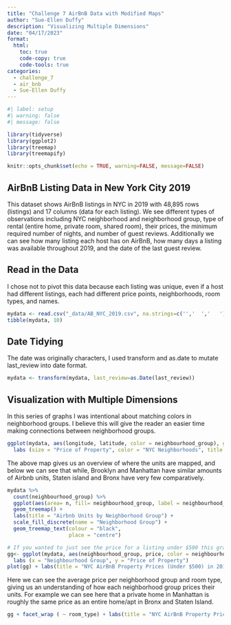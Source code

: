 ```yaml
---
title: "Challenge 7 AirBnB Data with Modified Maps"
author: "Sue-Ellen Duffy"
description: "Visualizing Multiple Dimensions"
date: "04/17/2023"
format:
  html:
    toc: true
    code-copy: true
    code-tools: true
categories:
  - challenge_7
  - air_bnb
  - Sue-Ellen Duffy
---
```


```r
#| label: setup
#| warning: false
#| message: false

library(tidyverse)
library(ggplot2)
library(treemap)
library(treemapify)

knitr::opts_chunk$set(echo = TRUE, warning=FALSE, message=FALSE)
```

## AirBnB Listing Data in New York City 2019

This dataset shows AirBnB listings in NYC in 2019 with 48,895 rows (listings) and 17 columns (data for each listing). We see different types of observations including NYC neighborhood and neighborhood group, type of rental (entire home, private room, shared room), their prices, the minimum required number of nights, and number of guest reviews. Additionally we can see how many listing each host has on AirBnB, how many days a listing was available throughout 2019, and the date of the last guest review.

## Read in the Data

I chose not to pivot this data because each listing was unique, even if a host had different listings, each had different price points, neighborhoods, room types, and names.

```r
mydata <- read.csv("_data/AB_NYC_2019.csv", na.strings=c('','  ','   '))
tibble(mydata, 10)
```

## Date Tidying

The date was originally characters, I used transform and as.date to mutate last_review into date format.

```r
mydata <- transform(mydata, last_review=as.Date(last_review))
```

## Visualization with Multiple Dimensions

In this series of graphs I was intentional about matching colors in neighborhood groups. I believe this will give the reader an easier time making connections between neighborhood groups.

```r
ggplot(mydata, aes(longitude, latitude, color = neighbourhood_group), group = neighbourhood_group) + geom_point() +
  labs (size = "Price of Property", color = "NYC Neighborhoods", title = "NYC AirBnB by Neighborhood Groups")

```

The above map gives us an overview of where the units are mapped, and below we can see that while, Brooklyn and Manhattan have similar amounts of Airbnb units, Staten island and Bronx have very few comparatively.

```r
mydata %>%
  count(neighbourhood_group) %>%
  ggplot(aes(area= n, fill= neighbourhood_group, label = neighbourhood_group)) + 
  geom_treemap() + 
  labs(title = "Airbnb Units by Neighborhood Group") + 
  scale_fill_discrete(name = "Neighborhood Group") +
  geom_treemap_text(colour = "black",
                    place = "centre")
```

```r
# If you wanted to just see the price for a listing under $500 this graph is more useful
gg<- ggplot(mydata, aes(neighbourhood_group, price, color = neighbourhood_group)) + geom_boxplot() + ylim(0, 500) + 
  labs (x = "Neighbourhood Group", y = "Price of Property") 
plot(gg) + labs(title = "NYC AirBnB Property Prices (Under $500) in 2019 by Neighborhood Group")
```

Here we can see the average price per neighborhood group and room type, giving us an understanding of how each neighborhood group prices their units. For example we can see here that a private home in Manhattan is roughly the same price as an entire home/apt in Bronx and Staten Island.

```r
gg + facet_wrap ( ~ room_type) + labs(title = "NYC AirBnB Property Prices (Under $500) in 2019 by Neighborhood Group and Room Type", color = "Neighborhood Group" )  + theme(axis.text.x = element_text(angle = 90), plot.title = element_text(size = 9.5))

```
